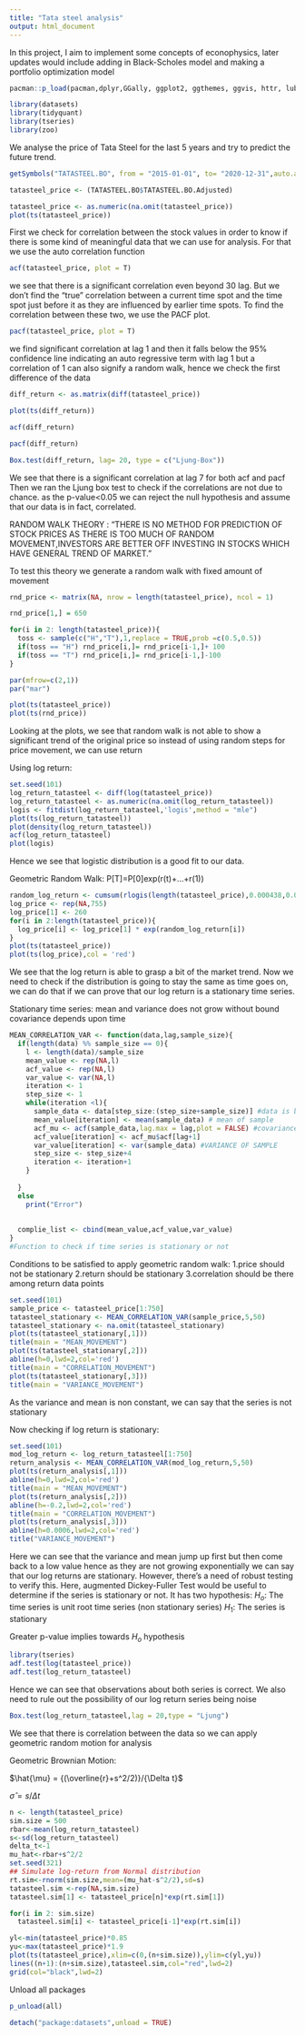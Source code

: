 ```yaml
---
title: "Tata steel analysis"
output: html_document
---
```

In this project, I aim to implement some concepts of econophysics, later updates would include adding in Black-Scholes model and making a portfolio optimization model

```r
pacman::p_load(pacman,dplyr,GGally, ggplot2, ggthemes, ggvis, httr, lubridate, plotly, rio, rmarkdown, shiny, stringr, tidyr, fitdistrplus)

library(datasets)
library(tidyquant)
library(tseries)
library(zoo)
```

We analyse the price of Tata Steel for the last 5 years and try to predict the future trend.

```r
getSymbols("TATASTEEL.BO", from = "2015-01-01", to= "2020-12-31",auto.assign = TRUE,warnings = FALSE)

tatasteel_price <- (TATASTEEL.BO$TATASTEEL.BO.Adjusted)

tatasteel_price <- as.numeric(na.omit(tatasteel_price))
plot(ts(tatasteel_price))
```

First we check for correlation between the stock values in order to know if there is some kind of meaningful data that we can use for analysis.
For that we use the auto correlation function

```r
acf(tatasteel_price, plot = T)
```

we see that there is a significant correlation even beyond 30 lag. But we don't find the "true" 
correlation between a current time spot and the time spot just before it as they are influenced by earlier time spots. 
To find the correlation between these two, we use the PACF plot.

```r
pacf(tatasteel_price, plot = T)
```

we find significant correlation at lag 1 and then it falls below the 95% confidence line indicating an auto regressive term with lag 1 but a correlation of 1 can also signify a random walk, hence we check the first difference of the data

```r
diff_return <- as.matrix(diff(tatasteel_price))

plot(ts(diff_return))

acf(diff_return)

pacf(diff_return)

Box.test(diff_return, lag= 20, type = c("Ljung-Box"))
```

We see that there is a significant correlation at lag 7 for both acf and pacf
Then we ran the Ljung box test to check if the correlations are not due to chance. as the p-value<0.05 we can reject the null hypothesis and assume that our data is in fact, correlated.



RANDOM WALK THEORY : "THERE IS NO METHOD FOR PREDICTION OF STOCK PRICES AS THERE IS TOO MUCH OF RANDOM MOVEMENT,INVESTORS ARE BETTER OFF INVESTING IN STOCKS WHICH HAVE GENERAL TREND OF MARKET."

To test this theory we generate a random walk with fixed amount of movement


```r
rnd_price <- matrix(NA, nrow = length(tatasteel_price), ncol = 1)

rnd_price[1,] = 650

for(i in 2: length(tatasteel_price)){
  toss <- sample(c("H","T"),1,replace = TRUE,prob =c(0.5,0.5))
  if(toss == "H") rnd_price[i,]= rnd_price[i-1,]+ 100
  if(toss == "T") rnd_price[i,]= rnd_price[i-1,]-100
}

par(mfrow=c(2,1))
par("mar")

plot(ts(tatasteel_price))
plot(ts(rnd_price))
```


Looking at the plots, we see that random walk is not able to show a significant trend of the original price so instead of using random steps for price movement, we can use return 


Using log return:


```r
set.seed(101)
log_return_tatasteel <- diff(log(tatasteel_price))
log_return_tatasteel <- as.numeric(na.omit(log_return_tatasteel))
logis <- fitdist(log_return_tatasteel,'logis',method = "mle")
plot(ts(log_return_tatasteel))
plot(density(log_return_tatasteel))
acf(log_return_tatasteel)
plot(logis)
```
Hence we see that logistic distribution is a good fit to our data.

Geometric Random Walk:
P[T]=P[0]exp(r(t)+...+r(1))
```r
random_log_return <- cumsum(rlogis(length(tatasteel_price),0.000438,0.013333)) # This will calculate the sum of data point
log_price <- rep(NA,755)
log_price[1] <- 260
for(i in 2:length(tatasteel_price)){
  log_price[i] <- log_price[1] * exp(random_log_return[i])
}
plot(ts(tatasteel_price))
plot(ts(log_price),col = 'red')
```

We see that the log return is able to grasp a bit of the market trend. 
Now we need to check if the distribution is going to stay the same as time goes on, we can do that if we can prove that our log return is a stationary time series.

Stationary time series:
mean and variance does not grow without bound
covariance depends upon time

```r
MEAN_CORRELATION_VAR <- function(data,lag,sample_size){
  if(length(data) %% sample_size == 0){
    l <- length(data)/sample_size
    mean_value <- rep(NA,l)
    acf_value <- rep(NA,l)
    var_value <- var(NA,l)
    iteration <- 1
    step_size <- 1
    while(iteration <l){
      sample_data <- data[step_size:(step_size+sample_size)] #data is broken into lengths of sample size
      mean_value[iteration] <- mean(sample_data) # mean of sample
      acf_mu <- acf(sample_data,lag.max = lag,plot = FALSE) #covariance of sample
      acf_value[iteration] <- acf_mu$acf[lag+1]
      var_value[iteration] <- var(sample_data) #VARIANCE OF SAMPLE
      step_size <- step_size+4
      iteration <- iteration+1
    }
      
  }
  else
    print("Error")
  
 
  complie_list <- cbind(mean_value,acf_value,var_value)
}
#Function to check if time series is stationary or not
```

Conditions to be satisfied to apply geometric random walk:
1.price should not be stationary
2.return should be stationary
3.correlation should be there among return data points

```r
set.seed(101)
sample_price <- tatasteel_price[1:750] 
tatasteel_stationary <- MEAN_CORRELATION_VAR(sample_price,5,50)
tatasteel_stationary <- na.omit(tatasteel_stationary)
plot(ts(tatasteel_stationary[,1]))
title(main = "MEAN_MOVEMENT")
plot(ts(tatasteel_stationary[,2]))
abline(h=0,lwd=2,col='red')
title(main = "CORRELATION_MOVEMENT")
plot(ts(tatasteel_stationary[,3]))
title(main = "VARIANCE_MOVEMENT")
```
As the variance and mean is non constant, we can say that the series is not stationary

Now checking if log return is stationary:

```r
set.seed(101)
mod_log_return <- log_return_tatasteel[1:750]
return_analysis <- MEAN_CORRELATION_VAR(mod_log_return,5,50)
plot(ts(return_analysis[,1]))
abline(h=0,lwd=2,col='red')
title(main = "MEAN_MOVEMENT")
plot(ts(return_analysis[,2]))
abline(h=-0.2,lwd=2,col='red')
title(main = "CORRELATION_MOVEMENT")
plot(ts(return_analysis[,3]))
abline(h=0.0006,lwd=2,col='red')
title("VARIANCE_MOVEMENT")
```
Here we can see that the variance and mean jump up first but then come back to a low value hence as they are not growing exponentially we can say that our log returns are stationary. However, there's a need of robust testing to verify this.
Here, augmented Dickey-Fuller Test would be useful to determine if the series is stationary or not.
It has two hypothesis:
$H_{o}$: The time series is unit root time series (non stationary series)
$H_{1}$: The series is stationary

Greater p-value implies towards $H_{o}$ hypothesis

```r
library(tseries)
adf.test(log(tatasteel_price))
adf.test(log_return_tatasteel)
```
Hence we can see that observations about both series is correct.
We also need to rule out the possibility of our log return series being noise

```r
Box.test(log_return_tatasteel,lag = 20,type = "Ljung")
```
We see that there is correlation between the data so we can apply geometric random motion for analysis

Geometric Brownian Motion:

$\hat{\mu} = {(\overline{r}+s^2/2)}/{\Delta t}$

$\hat{\sigma} = s/{\Delta t}$


```r
n <- length(tatasteel_price)
sim.size = 500
rbar<-mean(log_return_tatasteel)
s<-sd(log_return_tatasteel)
delta_t<-1
mu_hat<-rbar+s^2/2
set.seed(321)
## Simulate log-return from Normal distribution
rt.sim<-rnorm(sim.size,mean=(mu_hat-s^2/2),sd=s)
tatasteel.sim <-rep(NA,sim.size)
tatasteel.sim[1] <- tatasteel_price[n]*exp(rt.sim[1])

for(i in 2: sim.size) 
  tatasteel.sim[i] <- tatasteel_price[i-1]*exp(rt.sim[i])

yl<-min(tatasteel_price)*0.85
yu<-max(tatasteel_price)*1.9
plot(ts(tatasteel_price),xlim=c(0,(n+sim.size)),ylim=c(yl,yu))
lines((n+1):(n+sim.size),tatasteel.sim,col="red",lwd=2)
grid(col="black",lwd=2)

```


Unload all packages
```r

p_unload(all)

detach("package:datasets",unload = TRUE)
```

